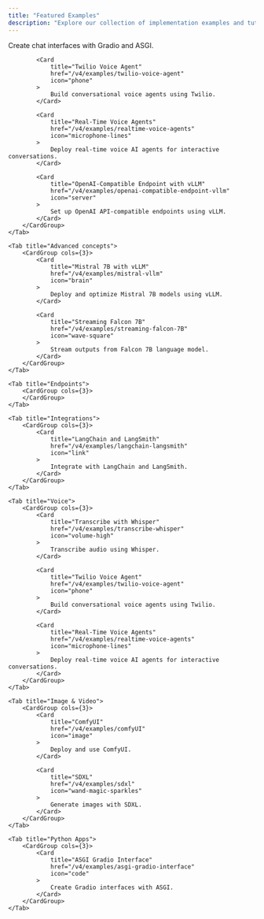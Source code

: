 ```yaml
---
title: "Featured Examples"
description: "Explore our collection of implementation examples and tutorials"
---
```


<Tabs>
    <Tab title="Featured" value="featured">
        <CardGroup cols={3}>
            <Card
                title="ASGI Gradio Interface"
                href="/v4/examples/asgi-gradio-interface"
                icon="code"
            >
                Create chat interfaces with Gradio and ASGI.
            </Card>

            <Card
                title="Twilio Voice Agent"
                href="/v4/examples/twilio-voice-agent"
                icon="phone"
            >
                Build conversational voice agents using Twilio.
            </Card>

            <Card
                title="Real-Time Voice Agents"
                href="/v4/examples/realtime-voice-agents"
                icon="microphone-lines"
            >
                Deploy real-time voice AI agents for interactive conversations.
            </Card>

            <Card
                title="OpenAI-Compatible Endpoint with vLLM"
                href="/v4/examples/openai-compatible-endpoint-vllm"
                icon="server"
            >
                Set up OpenAI API-compatible endpoints using vLLM.
            </Card>
        </CardGroup>
    </Tab>

    <Tab title="Advanced concepts">
        <CardGroup cols={3}>
            <Card
                title="Mistral 7B with vLLM"
                href="/v4/examples/mistral-vllm"
                icon="brain"
            >
                Deploy and optimize Mistral 7B models using vLLM.
            </Card>

            <Card
                title="Streaming Falcon 7B"
                href="/v4/examples/streaming-falcon-7B"
                icon="wave-square"
            >
                Stream outputs from Falcon 7B language model.
            </Card>
        </CardGroup>
    </Tab>

    <Tab title="Endpoints">
        <CardGroup cols={3}>
        </CardGroup>
    </Tab>

    <Tab title="Integrations">
        <CardGroup cols={3}>
            <Card
                title="LangChain and LangSmith"
                href="/v4/examples/langchain-langsmith"
                icon="link"
            >
                Integrate with LangChain and LangSmith.
            </Card>
        </CardGroup>
    </Tab>

    <Tab title="Voice">
        <CardGroup cols={3}>
            <Card
                title="Transcribe with Whisper"
                href="/v4/examples/transcribe-whisper"
                icon="volume-high"
            >
                Transcribe audio using Whisper.
            </Card>

            <Card
                title="Twilio Voice Agent"
                href="/v4/examples/twilio-voice-agent"
                icon="phone"
            >
                Build conversational voice agents using Twilio.
            </Card>

            <Card
                title="Real-Time Voice Agents"
                href="/v4/examples/realtime-voice-agents"
                icon="microphone-lines"
            >
                Deploy real-time voice AI agents for interactive conversations.
            </Card>
        </CardGroup>
    </Tab>

    <Tab title="Image & Video">
        <CardGroup cols={3}>
            <Card
                title="ComfyUI"
                href="/v4/examples/comfyUI"
                icon="image"
            >
                Deploy and use ComfyUI.
            </Card>

            <Card
                title="SDXL"
                href="/v4/examples/sdxl"
                icon="wand-magic-sparkles"
            >
                Generate images with SDXL.
            </Card>
        </CardGroup>
    </Tab>

    <Tab title="Python Apps">
        <CardGroup cols={3}>
            <Card
                title="ASGI Gradio Interface"
                href="/v4/examples/asgi-gradio-interface"
                icon="code"
            >
                Create Gradio interfaces with ASGI.
            </Card>
        </CardGroup>
    </Tab>

</Tabs>
